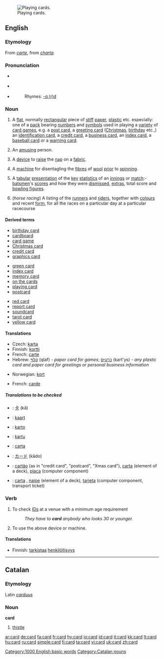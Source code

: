 {{wikipedia}}
[[Image:Bild-VierUnter.jpg|thumb|right|Playing cards.]]
==English==

===Etymology===
From {{OF.}} ''[[carte]]'', from {{L.}} ''[[charta]]''.

===Pronunciation===
*{{IPA|/kɑːd/}} {{italbrac|[[RP]]}}
*{{IPA|/kɑːrd/}} {{italbrac|US}}
*{{audio|en-us-card.ogg|Audio (US)}}
*:Rhymes: [[Rhymes:English:-ɑː(r)d|-ɑː(r)d]]

===Noun===
{{en-noun|s|-}}

# A [[flat]], normally [[rectangular]] piece of [[stiff]] [[paper]], [[plastic]] etc. especially: one of a [[pack]] bearing [[number]]s and [[symbol]]s used in playing a [[variety]] of [[card game]]s, e.g. a [[post card]], a [[greeting card]] ([[Christmas]], [[birthday]] etc.,) an [[identification card]], a [[credit card]], a [[business card]], an [[index card]], a [[baseball card]] or a [[warning card]].
# {{informal}} An [[amusing]] person.
# {{context|rare|textiles}} A [[device]] to [[raise]] the [[nap]] on a [[fabric]].
# {{context|rare|textiles}} A [[machine]] for disentagling the [[fibre]]s of [[wool]] [[prior]] to [[spinning]].
# {{Cricket}} A [[tabular]] [[presentation]] of the [[key]] [[statistics]] of an [[innings]] or [[match]]:- [[batsman|batsmen]]'s [[score]]s and how they were [[dismissed]], [[extras]], total score and [[bowling figures]].
#(''horse racing'') A listing of the [[runner]]s and [[rider]]s, together with [[colour]]s and recent [[form]], for all the races on a particular day at a particular racecourse

====Derived terms====
{{top3}}
*[[birthday card]]
*[[cardboard]]
*[[card game]]
*[[Christmas card]]
*[[credit card]]
*[[graphics card]]
{{mid3}}
*[[green card]]
*[[index card]]
*[[memory card]]
*[[on the cards]]
*[[playing card]]
*[[postcard]]
{{mid3}}
*[[red card]]
*[[report card]]
*[[soundcard]]
*[[tarot card]]<!-- capitalised? -->
*[[yellow card]]
{{bottom}}

====Translations====
{{trans-top|A flat, normally rectangular piece of stiff paper, plastic etc.}}
*Czech: [[karta]] {{f}}
*Finnish: [[kortti]]
*French: [[carte]] {{f}}
*Hebrew: [[קלף]] (qlaf) {{m}} - ''paper card for games''; [[כרטיס]] (kart'ys) {{m}} - ''any plastic card and paper card for greetings or personal business information''
{{trans-mid}}
*Norwegian: [[kort]] {{n}}
{{trans-bottom}}

{{trans-top|(Informal) An amusing person}}
{{trans-mid}}
{{trans-bottom}}

{{trans-top|A device to raise the nap on a fabric}}
{{trans-mid}}
{{trans-bottom}}

{{trans-top|A machine for disentagling the fibres of wool prior to spinning}}
*French: [[carde]] {{f}}
{{trans-mid}}
{{trans-bottom}}

{{trans-top|(cricket) A tabular presentation of the key statistics of an innings or match}}
{{trans-mid}}
{{trans-bottom}}

=====Translations to be checked=====
{{checktrans}}
{{top}}
*{{ttbc|Chinese}}: [[卡]] (kǎ)
*{{ttbc|Dutch}}: [[kaart]] {{f}}
*{{ttbc|Ido}}: [[karto]]
{{mid}}
*{{ttbc|Indonesian}}: [[kartu]]
*{{ttbc|Interlingua}}: [[carta]]
*{{ttbc|Japanese}}: [[カード]] (kādo)
*{{ttbc|Portuguese}}: [[cartão]] {{m}} (as in "credit card", "postcard", "Xmas card"), [[carta]] {{f}} (element of a deck), [[placa]] {{f}} (computer component)
*{{ttbc|Spanish}}: [[carta]] {{f}}, [[naipe]] {{m}} (element of a deck), [[tarjeta]] {{f}} (computer component, transport ticket)
{{bottom}}

===Verb===
{{en-verb|cards|carding|carded}}

# To check [[ID]]s at a venue with a minimum age requirement
#:''They have to '''card''' anybody who looks 30 or younger.''
# {{context|rare|textiles}} To use the above device or machine.

====Translations====
{{trans-top|To check IDs at a venue with a minimum age requirement}}
*Finnish: [[tarkistaa]] [[henkilöllisyys]]
{{trans-mid}}
{{trans-bottom}}

{{trans-top|To use the above device or machine}}
{{trans-mid}}
{{trans-bottom}}

[[Category:1000 English basic words]]

----

==Catalan==

===Etymology===
Latin ''[[carduus]]''

===Noun===
'''card'''

# [[thistle]]

[[Category:Catalan nouns]]

[[ar:card]]
[[de:card]]
[[fa:card]]
[[fr:card]]
[[hy:card]]
[[io:card]]
[[id:card]]
[[it:card]]
[[kk:card]]
[[lt:card]]
[[hu:card]]
[[ru:card]]
[[simple:card]]
[[fi:card]]
[[ta:card]]
[[vi:card]]
[[uk:card]]
[[zh:card]]